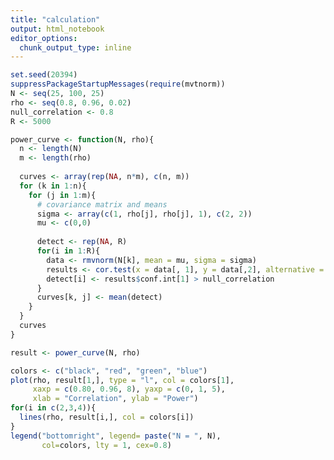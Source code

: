 ```yaml
---
title: "calculation"
output: html_notebook
editor_options: 
  chunk_output_type: inline
---
```


```r
set.seed(20394)
suppressPackageStartupMessages(require(mvtnorm))
N <- seq(25, 100, 25)
rho <- seq(0.8, 0.96, 0.02)
null_correlation <- 0.8
R <- 5000
```

```r
power_curve <- function(N, rho){
  n <- length(N)
  m <- length(rho)
  
  curves <- array(rep(NA, n*m), c(n, m))
  for (k in 1:n){
    for (j in 1:m){
      # covariance matrix and means
      sigma <- array(c(1, rho[j], rho[j], 1), c(2, 2))
      mu <- c(0,0)
      
      detect <- rep(NA, R)
      for(i in 1:R){
        data <- rmvnorm(N[k], mean = mu, sigma = sigma)
        results <- cor.test(x = data[, 1], y = data[,2], alternative = "greater")
        detect[i] <- results$conf.int[1] > null_correlation
      }
      curves[k, j] <- mean(detect)
    }
  }
  curves
}
```

```r
result <- power_curve(N, rho)
```

```r
colors <- c("black", "red", "green", "blue")
plot(rho, result[1,], type = "l", col = colors[1], 
     xaxp = c(0.80, 0.96, 8), yaxp = c(0, 1, 5),
     xlab = "Correlation", ylab = "Power")
for(i in c(2,3,4)){
  lines(rho, result[i,], col = colors[i])
}
legend("bottomright", legend= paste("N = ", N),
       col=colors, lty = 1, cex=0.8)

```


